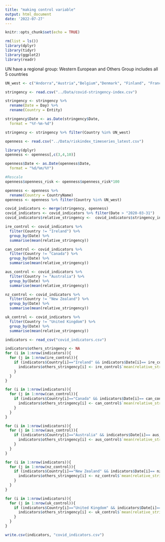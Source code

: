 ---
title: "making control variable"
output: html_document
date: '2022-07-27'
---

```{r setup, include=FALSE}
knitr::opts_chunk$set(echo = TRUE)
```

```{r}
rm(list = ls())
library(dplyr)
library(tidyr)
library(ggplot2)
library(readr)
```

UN have a regional group: Western European and Others Group includes all 5 countries
```{r}
UN_west <- c("Andorra","Austria","Belgium","Denmark", "Finland", "France","Germany", "Greece","Iceland","Ireland","Italy","Liechtenstein","Luxembourg","Malta","Monaco","Netherlands","Norway","Portugal","San Marino","Spain","Sweden","Switzerland","Turkey","United Kingdom", "Australia", "Israel", "New Zealand", "United States")
```

```{r}
stringency <- read.csv("../Data/covid-stringency-index.csv")
```

```{r}
stringency <- stringency %>%
  rename(Date = Day) %>%
  rename(Country = Entity) 

stringency$Date <- as.Date(stringency$Date,
  format = "%Y-%m-%d")

stringency <- stringency %>% filter(Country %in% UN_west)
```

```{r}
openness <- read.csv("../Data/riskindex_timeseries_latest.csv")
```

```{r}
library(dplyr)
openness <- openness[,c(3,4,10)]

openness$Date <- as.Date(openness$Date,
  format = "%d/%m/%Y")

#Rescale 
openness$openness_risk <- openness$openness_risk*100
```

```{r}
openness <- openness %>%
  rename(Country = CountryName)
openness <- openness %>% filter(Country %in% UN_west)
```

```{r}
covid_indicators <- merge(stringency, openness)
covid_indicators <- covid_indicators %>% filter(Date > "2020-03-31")
covid_indicators$relative_stringency <-  covid_indicators$stringency_index - covid_indicators$openness_risk 
```

```{r}
ire_control <- covid_indicators %>% 
  filter(Country != "Ireland") %>%
  group_by(Date) %>%
  summarise(mean(relative_stringency))

can_control <- covid_indicators %>% 
  filter(Country != "Canada") %>%
  group_by(Date) %>%
  summarise(mean(relative_stringency))

aus_control <- covid_indicators %>% 
  filter(Country != "Australia") %>%
  group_by(Date) %>%
  summarise(mean(relative_stringency))

nz_control <- covid_indicators %>% 
  filter(Country != "New Zealand") %>%
  group_by(Date) %>%
  summarise(mean(relative_stringency))

uk_control <- covid_indicators %>% 
  filter(Country != "United Kingdom") %>%
  group_by(Date) %>%
  summarise(mean(relative_stringency))
```

```{r}
indicators <- read_csv("covid_indicators.csv")
```

```{r}
indicators$others_stringency <- NA
for (i in 1:nrow(indicators)){
  for (j in 1:nrow(ire_control)){
    if (indicators$Country[i]=="Ireland" && indicators$Date[i]== ire_control$Date[j]){
      indicators$others_stringency[i] <- ire_control$`mean(relative_stringency)`[j]
    }
  }
}

for (i in 1:nrow(indicators)){
  for (j in 1:nrow(can_control)){
    if (indicators$Country[i]=="Canada" && indicators$Date[i]== can_control$Date[j]){
      indicators$others_stringency[i] <- can_control$`mean(relative_stringency)`[j]
    }
  }
}

for (i in 1:nrow(indicators)){
  for (j in 1:nrow(aus_control)){
    if (indicators$Country[i]=="Australia" && indicators$Date[i]== aus_control$Date[j]){
      indicators$others_stringency[i] <- aus_control$`mean(relative_stringency)`[j]
    }
  }
}

for (i in 1:nrow(indicators)){
  for (j in 1:nrow(nz_control)){
    if (indicators$Country[i]=="New Zealand" && indicators$Date[i]== nz_control$Date[j]){
      indicators$others_stringency[i] <- nz_control$`mean(relative_stringency)`[j]
    }
  }
}

for (i in 1:nrow(indicators)){
  for (j in 1:nrow(uk_control)){
    if (indicators$Country[i]=="United Kingdom" && indicators$Date[i]== uk_control$Date[j]){
      indicators$others_stringency[i] <- uk_control$`mean(relative_stringency)`[j]
    }
  }
}
```

```{r}
write.csv(indicators, "covid_indicators.csv")
```


